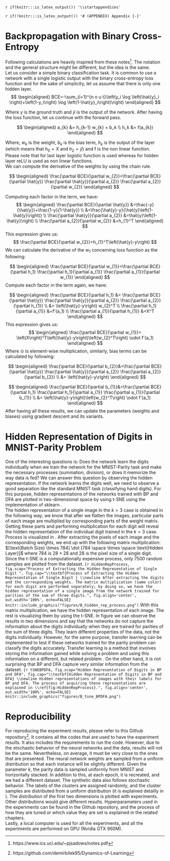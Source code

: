 `r if(knitr:::is_latex_output()) '\\startappendices'`

`r if(!knitr:::is_latex_output()) '# (APPENDIX) Appendix {-}'` 

<!-- If you feel it necessary to include an appendix, it goes here. The first appendix should include the commands above. -->

# Backpropagation with Binary Cross-Entropy {#chap:appendix_a}
Following calculations are heavily inspired from these notes^[https://www.ics.uci.edu/~pjsadows/notes.pdf]. The notation and the general structure might be different, but the idea is the same.\
Let us consider a simple binary classification task. It is common to use a network with a single logistic output with the binary cross-entropy loss function and for the sake of simplicity, let us assume that there is only one hidden layer.
$$
\begin{aligned}
BCE=-\sum_{i=1}^{n o u t}\left(y_i \log \left(\hat{y}_i \right)+\left(1-y_i\right) \log \left(1-\hat{y}_i\right)\right)
\end{aligned}
$$

\noindent Where $y$ is the ground truth and $\hat{y}$ is the output of the network. After having the loss function, let us continue with the forward pass.

$$
\begin{aligned} 
a_{k} &= h_{k-1} w_{k} + b_k \\
h_k &= f(a_{k})
\end{aligned}
$$

\noindent Where, $w_k$ is the weight, $b_{k}$ is the bias term, $h_k$ is the output of the layer (which means that $h_0 = X$ and $h_2 = \hat{y}$) and f is the non linear function. Please note that for last layer logistic function is used whereas for hidden layer reLU is used as non linear functions.\
We can compute the derivative of the weights by using the chain rule.

$$
\begin{aligned} 
\frac{\partial BCE}{\partial w_{2}}=\frac{\partial BCE}{\partial \hat{y}} \frac{\partial \hat{y}}{\partial a_{2}} \frac{\partial a_{2}}{\partial w_{2}}
\end{aligned}
$$

\noindent Computing each factor in the term, we have:
$$
\begin{aligned}
\frac{\partial BCE}{\partial \hat{y}} &=\frac{-y}{\hat{y}}+\frac{1-y}{1-\hat{y}} \\
&=\frac{\hat{y}-y}{\hat{y}\left(1-\hat{y}\right)} \\
\frac{\partial \hat{y}}{\partial a_{2}} &=\hat{y}\left(1-\hat{y}\right) \\
\frac{\partial a_{2}}{\partial w_{2}} &=h_{1}^T
\end{aligned}
$$
This expression gives us:
$$
\frac{\partial BCE}{\partial w_{2}}=h_{1}^T\left(\hat{y}-y\right)
$$
We can calculate the derivative of the $w_1$ concerning loss function as the following:

$$
\begin{aligned} 
\frac{\partial BCE}{\partial w_{1}}=\frac{\partial BCE}{\partial h_1} \frac{\partial h_1}{\partial a_{1}} \frac{\partial a_{1}}{\partial w_{1}}
\end{aligned}
$$
Compute each factor in the term again, we have:

$$
\begin{aligned}
\frac{\partial BCE}{\partial h_1} &= \frac{\partial BCE}{\partial \hat{y}} \frac{\partial \hat{y}}{\partial a_{2}} \frac{\partial a_{2}}{\partial h_{1}}  \\
&= \left(\hat{y}-y\right) w_{2}^T \\
\frac{\partial h_1}{\partial a_{1}} &=f'(a_1) \\
\frac{\partial a_{1}}{\partial h_{1}} &=X^T
\end{aligned}
$$
This expression gives us:
$$
\begin{aligned}
\frac{\partial BCE}{\partial w_{1}}= \left(X\right)^T\left(\hat{y}-y\right)\left(w_{2}^T\right) \odot f'(a_1)
\end{aligned}
$$
Where $\odot$ is element-wise multiplication, similarly, bias terms can be calculated by following:

$$
\begin{aligned} 
\frac{\partial BCE}{\partial b_{2}}&=\frac{\partial BCE}{\partial \hat{y}} \frac{\partial \hat{y}}{\partial a_{2}} \frac{\partial a_{2}}{\partial b_{2}} \\
&= \left(\hat{y}-y\right)
\end{aligned}
$$

$$
\begin{aligned} 
\frac{\partial BCE}{\partial b_{1}}&=\frac{\partial BCE}{\partial h_1} \frac{\partial h_1}{\partial a_{1}} \frac{\partial a_{1}}{\partial b_{1}} \\
&= \left(\hat{y}-y\right)\left(w_{2}^T\right) \odot f'(a_1)
\end{aligned}
$$
After having all these results, we can update the parameters (weights and biases) using gradient descent and its variants.

# Hidden Representation of Digits in MNIST-Parity Problem
One of the interesting questions is: Does the network learn the digits individually when we train the network for the MNIST-Parity task and make the necessary processes (summation, division), or does it memorize the way data is fed? We can answer this question by observing the hidden representation. If the network learns the digits well, we need to observe a good separation like the standard MNIST task (classifying hand digits). For this purpose, hidden representations of the networks trained with BP and DFA are plotted in two-dimensional space by using t-SNE \cite{vanDerMaaten2008} using the implementation of sklearn \cite{scikit-learn}.\
The hidden representation of a single image in the $k=3$ case is obtained in the following way; we know that after we flatten the images, particular parts of each image are multiplied by corresponding parts of the weight matrix. Getting these parts and performing multiplication for each digit will reveal the hidden representation of the individual digit trained in the $k=3$ case. Process is visualized in \ref{fig:HiddenRepProcess}. After extracting the pixels of each image and the corresponding weights, we end up with the following matrix multiplication: $[\text{Batch Size} \times 784] \dot [784 \space \times \space \text{Hidden Layer}]$ where $784$ is $28 \times 28$ and $28$ is the pixel size of a single digit. Since the t-SNE is a computationally expensive process, only 7500 random samples are plotted from the dataset.
```{r HiddenRepProcess, fig.scap="Process of Extracting the Hidden Representation of Single Digit ", fig.cap="\\textbf{Process of Extracting the Hidden Representation of Single Digit } \\newline After extracting the digits and the corresponding weights. The matrix multiplication (same color) for each digit are performed separately; by doing so, we have the hidden representation of a single image from the network trained for parities of the sum of three digits.", fig.align='center', out.width='100%', echo=FALSE} 
knitr::include_graphics("figures/B_hidden_rep_process.png")
```
\noindent With this matrix multiplication, we have the hidden representation of each image. The rest is visualizing them by using the t-SNE. In figure \ref{fig:tSNEBPDFA} we can observe the results in two dimensions and say that the networks do not capture the information about the digits individually when they are trained for parities of the sum of three digits. They learn different properties of the data, not the digits individually. However, for the same purpose, transfer learning can be implemented to test if these networks trained for the parity problem can classify the digits accurately. Transfer learning is a method that involves storing the information gained while solving a problem and using this information on a different, but related problem \cite{DBLP:journals/corr/JhaS15}. On the other hand, it is not surprising that BP and DFA capture very similar information from the dataset.
```{r tSNEBPDFA, fig.scap="Hidden Representation of Digits in BP and DFA", fig.cap="\\textbf{Hidden Representation of Digits in BP and DFA} \\newline Hidden representations of images with their labels for BP and DFA. The process of acquiring these representations are explained in \\ref{fig:HiddenRepProcess}.", fig.align='center', out.width='100%', echo=FALSE}
knitr::include_graphics("figures/B_tsne_BPDFA.png")
```

# Reproducibility
For reproducing the experiment results, please refer to this Github repository^[https://github.com/demirbilek95/Dynamics-of-Learning]. It contains all the codes that are used to have the experiment results. It also includes the requirements to run the code. However, due to the stochastic behavior of the neural networks and the data, results will not be the same. Nevertheless, on average, it must be very close to the ones that are presented. The neural network weights are sampled from a uniform distribution so that each instance will be slightly different. Given the parameter $k$, the parity data is sampled uniformly from MNIST and horizontally stacked. In addition to this, at each epoch, it is recreated, and we had a different dataset. The synthetic data also follows stochastic behavior. The labels of the clusters are assigned randomly, and the cluster samples are distributed from a uniform distribution (it is explained detailly in \ref{chap:chapter_2}). The distribution of the first two dimensions is plotted with experiments. Other distributions would give different results. Hyperparameters used in the experiments can be found in the Github repository, and the process of how they are tuned or which value they are set is explained in the related chapters.\
Lastly, a local computer is used for all the experiments, and all the experiments are performed on GPU (Nvidia GTX 960M).

